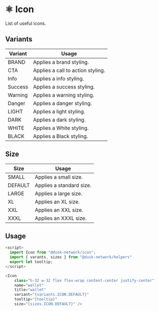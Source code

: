 
<Meta title="Docs/Components/Atoms/Icon" />

# ⚛️ Icon

List of useful icons.

## Variants

| Variant | Usage                             |
| ------- | --------------------------------- |
| BRAND   | Applies a brand styling.          |
| CTA     | Applies a call to action styling. |
| Info    | Applies a info styling.           |
| Success | Applies a success styling.        |
| Warning | Applies a warning styling.        |
| Danger  | Applies a danger styling.         |
| LIGHT   | Applies a light styling.          |
| DARK    | Applies a dark styling.           |
| WHITE   | Applies a White styling.          |
| BLACK   | Applies a Black styling.          |

## Size

| Size  | Usage                    |
| ----- | ------------------------ |
| SMALL | Applies a small size.    |
| DEFAULT  | Applies a standard size. |
| LARGE | Applies a large size.    |
| XL    | Applies an XL size.      |
| XXL   | Applies an XXL size.     |
| XXXL  | Applies an XXXL size.    |

## Usage

```js
<script>
  import Icon from "@dusk-network/icon";
  import { varants, sizes } from "@dusk-network/helpers"
  export let tooltip;
</script>

<Icon
    class="h-32 w-32 flex flex-wrap content-center justify-center"
    name="wallet"
    title="wallet"
    variant="{variants.ICON.DEFAULT}"
    tooltip="{tooltip}"
    size="{sizes.ICON.DEFAULT}" />
```
